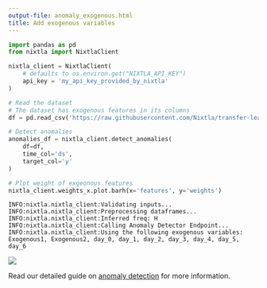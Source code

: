 ```yaml
---
output-file: anomaly_exogenous.html
title: Add exogenous variables
---
```



```python
import pandas as pd
from nixtla import NixtlaClient
```


```python
nixtla_client = NixtlaClient(
    # defaults to os.environ.get("NIXTLA_API_KEY")
    api_key = 'my_api_key_provided_by_nixtla'
)
```


```python
# Read the dataset
# The dataset has exogenous features in its columns
df = pd.read_csv('https://raw.githubusercontent.com/Nixtla/transfer-learning-time-series/main/datasets/electricity-short-with-ex-vars.csv')

# Detect anomalies
anomalies_df = nixtla_client.detect_anomalies(
    df=df,
    time_col='ds',
    target_col='y'
)

# Plot weight of exgeonous features
nixtla_client.weights_x.plot.barh(x='features', y='weights')
```

``` text
INFO:nixtla.nixtla_client:Validating inputs...
INFO:nixtla.nixtla_client:Preprocessing dataframes...
INFO:nixtla.nixtla_client:Inferred freq: H
INFO:nixtla.nixtla_client:Calling Anomaly Detector Endpoint...
INFO:nixtla.nixtla_client:Using the following exogenous variables: Exogenous1, Exogenous2, day_0, day_1, day_2, day_3, day_4, day_5, day_6
```

![](/nixtla/docs/capabilities/anomaly-detection/02_anomaly_exogenous_files/figure-markdown_strict/cell-4-output-2.png)

Read our detailed guide on [anomaly
detection](https://docs.nixtla.io/docs/tutorials/anomaly_detection) for
more information.

